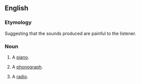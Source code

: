 ==English==

===Etymology===
Suggesting that the sounds produced are painful to the listener.

===Noun===
{{en-noun|es}}

# {{lb|en|slang}} A [[piano]].
# {{lb|en|slang}} A [[phonograph]].
# {{lb|en|slang}} A [[radio]].